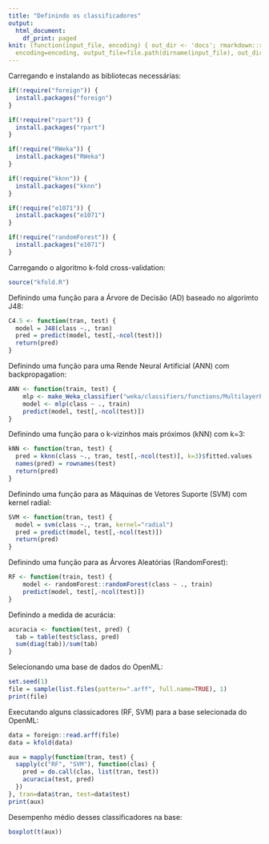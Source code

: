 ```yaml
---
title: "Definindo os classificadores"
output:
  html_document:
    df_print: paged
knit: (function(input_file, encoding) { out_dir <- 'docs'; rmarkdown::render(input_file,
  encoding=encoding, output_file=file.path(dirname(input_file), out_dir, 'classificadores.html'))})
---
```


Carregando e instalando as bibliotecas necessárias:

```r
if(!require("foreign")) {
  install.packages("foreign")
}

if(!require("rpart")) {
  install.packages("rpart")
}

if(!require("RWeka")) {
  install.packages("RWeka")
}

if(!require("kknn")) {
  install.packages("kknn")
}

if(!require("e1071")) {
  install.packages("e1071")
}

if(!require("randomForest")) {
  install.packages("e1071")
}
```

Carregando o algoritmo k-fold cross-validation:

```r
source("kfold.R")
```

Definindo uma função para a Árvore de Decisão (AD) baseado no algorimto J48: 

```r
C4.5 <- function(tran, test) {
  model = J48(class ~., tran)
  pred = predict(model, test[,-ncol(test)])
  return(pred)
}
```

Definindo uma função para uma Rende Neural Artificial (ANN) com backpropagation: 

```r
ANN <- function(train, test) {
    mlp <- make_Weka_classifier("weka/classifiers/functions/MultilayerPerceptron")
    model <- mlp(class ~ ., train)
    predict(model, test[,-ncol(test)])
}
```

Definindo uma função para o k-vizinhos mais próximos (kNN) com k=3:

```r
kNN <- function(tran, test) {
  pred = kknn(class ~., tran, test[,-ncol(test)], k=3)$fitted.values
  names(pred) = rownames(test)
  return(pred)
}
```

Definindo uma função para as Máquinas de Vetores Suporte (SVM) com kernel radial: 

```r
SVM <- function(tran, test) {
  model = svm(class ~., tran, kernel="radial")
  pred = predict(model, test[,-ncol(test)])
  return(pred)
}
```
Definindo uma função para as Árvores Aleatórias (RandomForest): 

```r
RF <- function(train, test) {
    model <- randomForest::randomForest(class ~ ., train)
    predict(model, test[,-ncol(test)])
}
```

Definindo a medida de acurácia:

```r
acuracia <- function(test, pred) {
  tab = table(test$class, pred)
  sum(diag(tab))/sum(tab)
}
```

Selecionando uma base de dados do OpenML:

```r
set.seed(1)
file = sample(list.files(pattern=".arff", full.name=TRUE), 1)
print(file)
```

Executando alguns classicadores (RF, SVM) para a base selecionada do OpenML:

```r

data = foreign::read.arff(file)
data = kfold(data)

aux = mapply(function(tran, test) {
  sapply(c("RF", "SVM"), function(clas) {
    pred = do.call(clas, list(tran, test))
    acuracia(test, pred)
  })
}, tran=data$tran, test=data$test)
print(aux)
```
Desempenho médio desses classificadores na base:

```r
boxplot(t(aux))
```
